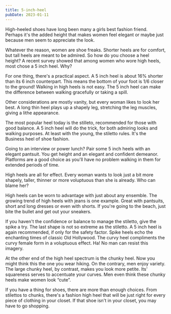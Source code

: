 ```yaml
---
title: 5-inch-heel
pubDate: 2023-01-11
---
```


High-heeled shoes have long been many a girls best fashion friend. Perhaps it's the added height that makes women feel elegant or maybe just because men seem to appreciate the look. 

Whatever the reason, women are shoe freaks. Shorter heels are for comfort, but tall heels are meant to be admired. So how do you choose a heel height? A recent survey showed that among women who wore high heels, most chose a 5 inch heel. Why?

For one thing, there's a practical aspect. A 5 inch heel is about 16% shorter than its 6 inch counterpart. This means the bottom of your foot is 1/6 closer to the ground! Walking in high heels is not easy. The 5 inch heel can make the difference between walking gracefully or taking a spill.

Other considerations are mostly vanity, but every woman likes to look her best. A long thin heel plays up a shapely leg, stretching the leg muscles, giving a lithe appearance.

The most popular heel today is the stilleto, recommended for those with good balance. A 5 inch heel will do the trick, for both admiring looks and walking purposes. At least with the young, the stiletto rules. It's the Business heel of shoe fashion. 

Going to an interview or power lunch? Pair some 5 inch heels with an elegant pantsuit. You get height and an elegant and confident demeanor. Platforms are a good choice as you'll have no problem walking in them for extended periods of time.

High heels are all for effect. Every woman wants to look just a bit more shapely, taller, thinner or more voluptuous than she is already. Who can blame her?

High heels can be worn to advantage with just about any ensemble. The growing trend of high heels with jeans is one example. Great with pantsuits, short and long dresses or even with shorts. If you're going to the beach, just bite the bullet and get out your sneakers.

If you haven't the confidence or balance to manage the stiletto, give the spike a try. The last shape is not so extreme as the stiletto. A 5 inch heel is again recommended, if only for the safety factor. Spike heels echo the enchanting times of classic Old Hollywood. The curvy heel compliments the curvy female form in a voluptuous effect. Ha! No man can resist this imagery.

At the other end of the high heel spectrum is the chunky heel. Now you might think this the one you wear hiking. On the contrary, men enjoy variety. The large chunky heel, by contrast, makes you look more petite. Its' squareness serves to accentuate your curves. Men even think these chunky heels make women look “cute”.

If you have a thing for shoes, there are more than enough choices. From stilettos to chunks, there's a fashion high heel that will be just right for every piece of clothing in your closet. If that shoe isn't in your closet, you may have to go shopping.